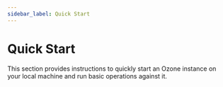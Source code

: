 ```yaml
---
sidebar_label: Quick Start
---
```


# Quick Start


This section provides instructions to quickly start an Ozone instance on your local machine and run basic operations against it.

<DocCardList/>
